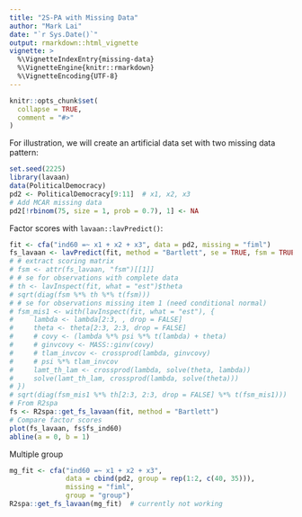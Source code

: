 ```yaml
---
title: "2S-PA with Missing Data"
author: "Mark Lai"
date: "`r Sys.Date()`"
output: rmarkdown::html_vignette
vignette: >
  %\VignetteIndexEntry{missing-data}
  %\VignetteEngine{knitr::rmarkdown}
  %\VignetteEncoding{UTF-8}
---
```


```r
knitr::opts_chunk$set(
  collapse = TRUE,
  comment = "#>"
)
```

For illustration, we will create an artificial data set with two missing data pattern:

```r
set.seed(2225)
library(lavaan)
data(PoliticalDemocracy)
pd2 <- PoliticalDemocracy[9:11]  # x1, x2, x3
# Add MCAR missing data
pd2[!rbinom(75, size = 1, prob = 0.7), 1] <- NA
```

Factor scores with `lavaan::lavPredict()`:

```r
fit <- cfa("ind60 =~ x1 + x2 + x3", data = pd2, missing = "fiml")
fs_lavaan <- lavPredict(fit, method = "Bartlett", se = TRUE, fsm = TRUE)
# # extract scoring matrix
# fsm <- attr(fs_lavaan, "fsm")[[1]]
# # se for observations with complete data
# th <- lavInspect(fit, what = "est")$theta
# sqrt(diag(fsm %*% th %*% t(fsm)))
# # se for observations missing item 1 (need conditional normal)
# fsm_mis1 <- with(lavInspect(fit, what = "est"), {
#     lambda <- lambda[2:3, , drop = FALSE]
#     theta <- theta[2:3, 2:3, drop = FALSE]
#     # covy <- (lambda %*% psi %*% t(lambda) + theta)
#     # ginvcovy <- MASS::ginv(covy)
#     # tlam_invcov <- crossprod(lambda, ginvcovy)
#     # psi %*% tlam_invcov
#     lamt_th_lam <- crossprod(lambda, solve(theta, lambda))
#     solve(lamt_th_lam, crossprod(lambda, solve(theta)))
# })
# sqrt(diag(fsm_mis1 %*% th[2:3, 2:3, drop = FALSE] %*% t(fsm_mis1)))
# From R2spa
fs <- R2spa::get_fs_lavaan(fit, method = "Bartlett")
# Compare factor scores
plot(fs_lavaan, fs$fs_ind60)
abline(a = 0, b = 1)
```

Multiple group

```r
mg_fit <- cfa("ind60 =~ x1 + x2 + x3",
              data = cbind(pd2, group = rep(1:2, c(40, 35))),
              missing = "fiml",
              group = "group")
R2spa::get_fs_lavaan(mg_fit)  # currently not working
```
